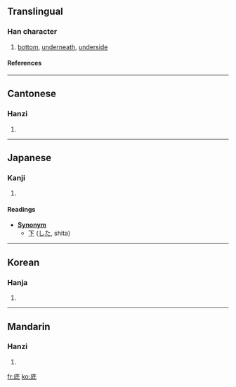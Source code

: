 ==Translingual==
===Han character===
{{Han char|rn=53|rad=广|as=05|sn=8|four=0024<sub>2</sub>|canj=戈竹心一 (IHPM), 戈竹女戈 (IHVI)|ids=⿸[[广]][[氐]]}}
# [[bottom]], [[underneath]], [[underside]]
====References====
{{Han ref|kx=0344.060|dkj=09262|dj=0653.280|hdz=20878.040|uh=5E95|ud=24213|bh=A9B3|bd=43443}}
----

==Cantonese==
===Hanzi===
{{yue-hanzi|jyut=|y=[[dai2]]}}
# {{defn|Cantonese}}
----
==Japanese==
===Kanji===
{{ja-kanji|grade=4|rs=广05}}
# {{defn|Japanese}}
====Readings====
{{ja-readings|on=[[てい]] (tei)|kun=[[そこ]] (soko), [[なんぞ]] (nanzo)}}

*'''[[Synonym]]'''
** [[下]] ([[した]], shita)
----
==Korean==
===Hanja===
{{ko-hanja|hangeul=[[저]], [[지]]|rv=jeo, ji|mr=chŏ, chi}}
# {{defn|Korean}}
----
==Mandarin==
===Hanzi===
{{cmn-hanzi|pin=[[de]] ([[de5]]), [[dǐ]] ([[di3]])|wg=[[te5|te<sup>5</sup>]], [[ti3|ti<sup>3</sup>]]}}
# {{defn|Mandarin}}

[[fr:底]]
[[ko:底]]